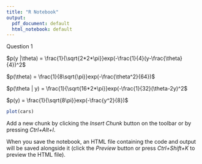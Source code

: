 ```yaml
---
title: "R Notebook"
output:
  pdf_document: default
  html_notebook: default
---
```

Question 1

$p(y |\theta) = \frac{1}{\sqrt{2*2*\pi}}exp(-\frac{1}{4}(y-\frac{\theta}{4})^2$

$p(\theta) = \frac{1}{8\sqrt{\pi}}exp(-\frac{\theta^2}{64})$

$p(\theta | y) = \frac{1}{\sqrt{16*2*\pi}}exp(-\frac{1}{32}(\theta-2y)^2$

$p(y) = \frac{1}{\sqrt{8\pi}}exp(-\frac{y^2}{8})$

```r
plot(cars)
```

Add a new chunk by clicking the *Insert Chunk* button on the toolbar or by pressing *Ctrl+Alt+I*.

When you save the notebook, an HTML file containing the code and output will be saved alongside it (click the *Preview* button or press *Ctrl+Shift+K* to preview the HTML file).